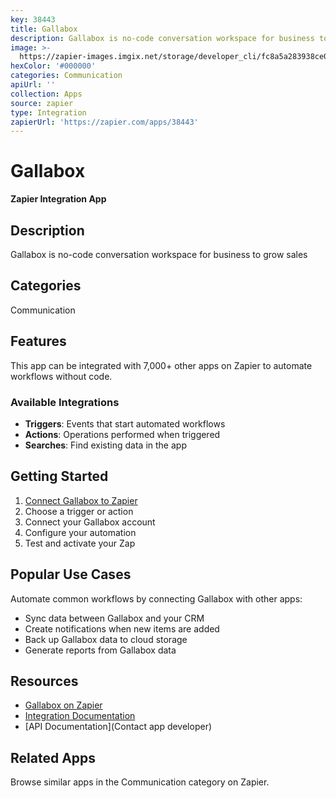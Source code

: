 ```yaml
---
key: 38443
title: Gallabox
description: Gallabox is no-code conversation workspace for business to grow sales
image: >-
  https://zapier-images.imgix.net/storage/developer_cli/fc8a5a283938ce0ca9c81aa18f52d726.png?auto=format%2Ccompress&ixlib=python-3.0.0&q=50
hexColor: '#000000'
categories: Communication
apiUrl: ''
collection: Apps
source: zapier
type: Integration
zapierUrl: 'https://zapier.com/apps/38443'
---
```

# Gallabox

**Zapier Integration App**

## Description

Gallabox is no-code conversation workspace for business to grow sales

## Categories

Communication

## Features

This app can be integrated with 7,000+ other apps on Zapier to automate workflows without code.

### Available Integrations

- **Triggers**: Events that start automated workflows
- **Actions**: Operations performed when triggered
- **Searches**: Find existing data in the app

## Getting Started

1. [Connect Gallabox to Zapier](https://zapier.com/apps/38443)
2. Choose a trigger or action
3. Connect your Gallabox account
4. Configure your automation
5. Test and activate your Zap

## Popular Use Cases

Automate common workflows by connecting Gallabox with other apps:

- Sync data between Gallabox and your CRM
- Create notifications when new items are added
- Back up Gallabox data to cloud storage
- Generate reports from Gallabox data

## Resources

- [Gallabox on Zapier](https://zapier.com/apps/38443)
- [Integration Documentation](https://zapier.com/apps/38443/integrations)
- [API Documentation](Contact app developer)

## Related Apps

Browse similar apps in the Communication category on Zapier.
